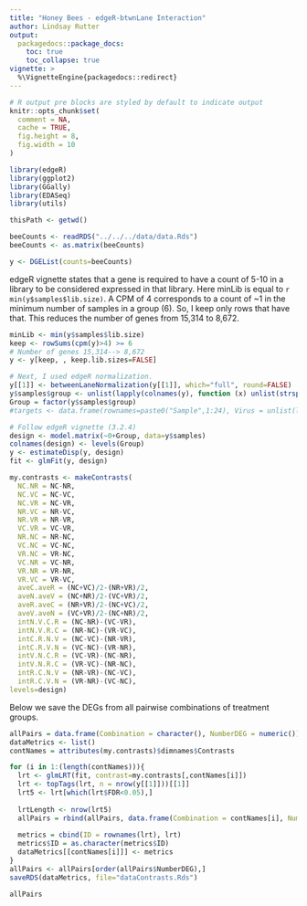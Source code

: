 ```yaml
---
title: "Honey Bees - edgeR-btwnLane Interaction"
author: Lindsay Rutter
output:
  packagedocs::package_docs:
    toc: true
    toc_collapse: true
vignette: >
  %\VignetteEngine{packagedocs::redirect}
---
```

  
<meta http-equiv="content-type" content="text/html;charset=utf-8" />
  
```r
# R output pre blocks are styled by default to indicate output
knitr::opts_chunk$set(
  comment = NA,
  cache = TRUE,
  fig.height = 8,
  fig.width = 10
)
```

```r
library(edgeR)
library(ggplot2)
library(GGally)
library(EDASeq)
library(utils)

thisPath <- getwd()

beeCounts <- readRDS("../../../data/data.Rds")
beeCounts <- as.matrix(beeCounts)

y <- DGEList(counts=beeCounts)
```

edgeR vignette states that a gene is required to have a count of 5-10 in a library to be considered expressed in that library. Here minLib is equal to `r min(y$samples$lib.size)`. A CPM of 4 corresponds to a count of ~1 in the minimum number of samples in a group (6). So, I keep only rows that have that. This reduces the number of genes from 15,314 to 8,672.

```r
minLib <- min(y$samples$lib.size)
keep <- rowSums(cpm(y)>4) >= 6
# Number of genes 15,314--> 8,672
y <- y[keep, , keep.lib.sizes=FALSE]

# Next, I used edgeR normalization.
y[[1]] <- betweenLaneNormalization(y[[1]], which="full", round=FALSE)
y$samples$group <- unlist(lapply(colnames(y), function (x) unlist(strsplit(x, "[.]"))[1]))
Group = factor(y$samples$group)
#targets <- data.frame(rownames=paste0("Sample",1:24), Virus = unlist(lapply(colnames(y), function (x) substring(unlist(strsplit(x, "[.]"))[1],1,1))), Diet = unlist(lapply(colnames(countdata), function (x) substring(unlist(strsplit(x, "[.]"))[1],2,2))), Group = Group)
```

```r
# Follow edgeR vignette (3.2.4)
design <- model.matrix(~0+Group, data=y$samples)
colnames(design) <- levels(Group)
y <- estimateDisp(y, design)
fit <- glmFit(y, design)
```

```r
my.contrasts <- makeContrasts(
  NC.NR = NC-NR,
  NC.VC = NC-VC,
  NC.VR = NC-VR,
  NR.VC = NR-VC,
  NR.VR = NR-VR,
  VC.VR = VC-VR,
  NR.NC = NR-NC,
  VC.NC = VC-NC,
  VR.NC = VR-NC,
  VC.NR = VC-NR,
  VR.NR = VR-NR,
  VR.VC = VR-VC,
  aveC.aveR = (NC+VC)/2-(NR+VR)/2,
  aveN.aveV = (NC+NR)/2-(VC+VR)/2,
  aveR.aveC = (NR+VR)/2-(NC+VC)/2,
  aveV.aveN = (VC+VR)/2-(NC+NR)/2,
  intN.V.C.R = (NC-NR)-(VC-VR),
  intN.V.R.C = (NR-NC)-(VR-VC),
  intC.R.N.V = (NC-VC)-(NR-VR),
  intC.R.V.N = (VC-NC)-(VR-NR),
  intV.N.C.R = (VC-VR)-(NC-NR),
  intV.N.R.C = (VR-VC)-(NR-NC),
  intR.C.N.V = (NR-VR)-(NC-VC),
  intR.C.V.N = (VR-NR)-(VC-NC),
levels=design)
```

Below we save the DEGs from all pairwise combinations of treatment groups.

```r
allPairs = data.frame(Combination = character(), NumberDEG = numeric())
dataMetrics <- list()
contNames = attributes(my.contrasts)$dimnames$Contrasts

for (i in 1:(length(contNames))){
  lrt <- glmLRT(fit, contrast=my.contrasts[,contNames[i]])
  lrt <- topTags(lrt, n = nrow(y[[1]]))[[1]]
  lrt5 <- lrt[which(lrt$FDR<0.05),]
  
  lrtLength <- nrow(lrt5)
  allPairs = rbind(allPairs, data.frame(Combination = contNames[i], NumberDEG = lrtLength))
  
  metrics = cbind(ID = rownames(lrt), lrt)
  metrics$ID = as.character(metrics$ID)
  dataMetrics[[contNames[i]]] <- metrics
}
allPairs <- allPairs[order(allPairs$NumberDEG),]
saveRDS(dataMetrics, file="dataContrasts.Rds")
```

```r
allPairs
```